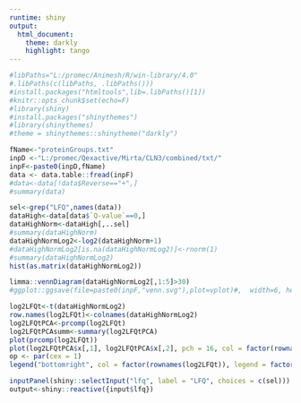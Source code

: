 ```yaml
---
runtime: shiny
output: 
  html_document:
    theme: darkly
    highlight: tango
---
```


```r
#libPaths="L:/promec/Animesh/R/win-library/4.0"
#.libPaths(c(libPaths, .libPaths()))
#install.packages("htmltools",lib=.libPaths()[1])
#knitr::opts_chunk$set(echo=F)
#library(shiny)
#install.packages("shinythemes")
#library(shinythemes)
#theme = shinythemes::shinytheme("darkly")
```


```r
fName<-"proteinGroups.txt"
inpD <-"L:/promec/Qexactive/Mirta/CLN3/combined/txt/"
inpF<-paste0(inpD,fName)
data <- data.table::fread(inpF)
#data<-data[!data$Reverse=="+",]
#summary(data)
```

```r
sel<-grep("LFQ",names(data))
dataHigh<-data[data$`Q-value`==0,]
dataHighNorm<-dataHigh[,..sel]
#summary(dataHighNorm)
dataHighNormLog2<-log2(dataHighNorm+1)
#dataHighNormLog2[is.na(dataHighNormLog2)]<-rnorm(1)
#summary(dataHighNormLog2)
hist(as.matrix(dataHighNormLog2))
```


```r
limma::vennDiagram(dataHighNormLog2[,1:5]>30)
#ggplot::ggsave(file=paste0(inpF,"venn.svg"),plot=vplot)#,  width=6, height=6)
```

```r
log2LFQt<-t(dataHighNormLog2)
row.names(log2LFQt)<-colnames(dataHighNormLog2)
log2LFQtPCA<-prcomp(log2LFQt)
log2LFQtPCAsumm<-summary(log2LFQtPCA)
plot(prcomp(log2LFQt))
plot(log2LFQtPCA$x[,1], log2LFQtPCA$x[,2], pch = 16, col = factor(rownames(log2LFQt)),xlab = paste0("PC1 (", round(100*log2LFQtPCAsumm$importance[2,1],1), "%)"), ylab = paste0("PC2 (", round(100*log2LFQtPCAsumm$importance[2,2],1), "%)"),main=paste("PCA 1/2 with 0 containing proteinGroups imputed","\nProtein groups", dim(log2LFQt)[2],"across samples",dim(log2LFQt)[1]))
op <- par(cex = 1)
legend("bottomright", col = factor(rownames(log2LFQt)), legend = factor(rownames(log2LFQt)), pch = 16)
```

```r
inputPanel(shiny::selectInput("lfq", label = "LFQ", choices = c(sel)))
output<-shiny::reactive({input$lfq})
```



